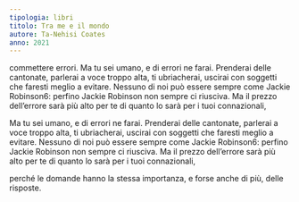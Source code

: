 ```yaml
---
tipologia: libri
titolo: Tra me e il mondo
autore: Ta-Nehisi Coates
anno: 2021
---
```


commettere errori. Ma tu sei umano, e di errori ne farai. Prenderai delle cantonate, parlerai a voce troppo alta, ti ubriacherai, uscirai con soggetti che faresti meglio a evitare. Nessuno di noi può essere sempre come Jackie Robinson6: perfino Jackie Robinson non sempre ci riusciva. Ma il prezzo dell’errore sarà più alto per te di quanto lo sarà per i tuoi connazionali,

Ma tu sei umano, e di errori ne farai. Prenderai delle cantonate, parlerai a voce troppo alta, ti ubriacherai, uscirai con soggetti che faresti meglio a evitare. Nessuno di noi può essere sempre come Jackie Robinson6: perfino Jackie Robinson non sempre ci riusciva. Ma il prezzo dell’errore sarà più alto per te di quanto lo sarà per i tuoi connazionali,

perché le domande hanno la stessa importanza, e forse anche di più, delle risposte.
